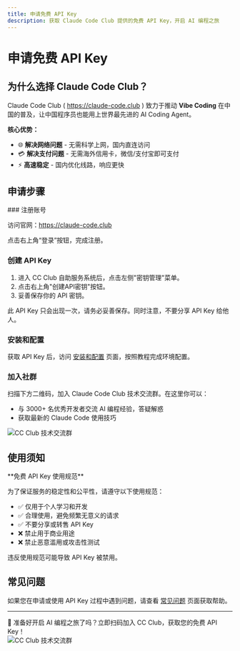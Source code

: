 ```yaml
---
title: 申请免费 API Key
description: 获取 Claude Code Club 提供的免费 API Key，开启 AI 编程之旅
---
```




# 申请免费 API Key

## 为什么选择 Claude Code Club？

Claude Code Club ( https://claude-code.club ) 致力于推动 **Vibe Coding** 在中国的普及，让中国程序员也能用上世界最先进的 AI Coding Agent。

**核心优势：**

- 🌐 **解决网络问题** - 无需科学上网，国内直连访问
- 💳 **解决支付问题** - 无需海外信用卡，微信/支付宝即可支付
- ⚡ **高速稳定** - 国内优化线路，响应更快


## 申请步骤

<Steps>
### 注册账号

访问官网：https://claude-code.club

点击右上角“登录”按钮，完成注册。

### 创建 API Key

1. 进入 CC Club 自助服务系统后，点击左侧"密钥管理"菜单。
2. 点击右上角"创建API密钥"按钮。
3. 妥善保存你的 API 密钥。

<Callout type="info">
此 API Key 只会出现一次，请务必妥善保存。同时注意，不要分享 API Key 给他人。
</Callout>

### 安装和配置

获取 API Key 后，访问 [安装和配置](/getting-started/installation) 页面，按照教程完成环境配置。

<Cards>
  <Cards.Card
    icon="📚"
    title="安装和配置"
    href="/getting-started/installation"
  />
</Cards>

### 加入社群

扫描下方二维码，加入 Claude Code Club 技术交流群。在这里你可以：
- 与 3000+ 名优秀开发者交流 AI 编程经验，答疑解惑
- 获取最新的 Claude Code 使用技巧

<div style={{ display: 'flex', justifyContent: 'top', margin: '2rem 0' }}>
  <Image src="/images/cc-club-group-qrcode.png" alt="CC Club 技术交流群" width={300} height={300} />
</div>

</Steps>

## 使用须知

<Callout type="warning">
**免费 API Key 使用规范**

为了保证服务的稳定性和公平性，请遵守以下使用规范：

- ✅ 仅用于个人学习和开发
- ✅ 合理使用，避免频繁无意义的请求
- ✅ 不要分享或转售 API Key
- ❌ 禁止用于商业用途
- ❌ 禁止恶意滥用或攻击性测试

违反使用规范可能导致 API Key 被禁用。
</Callout>

## 常见问题

如果您在申请或使用 API Key 过程中遇到问题，请查看 [常见问题](/getting-started/faq) 页面获取帮助。


---

<Callout type="success">
🎉 准备好开启 AI 编程之旅了吗？立即扫码加入 CC Club，获取您的免费 API Key！
  <div style={{ display: 'flex', justifyContent: 'center', margin: '1rem 0'}}>
    <Image src="/images/cc-club-group-qrcode.png" alt="CC Club 技术交流群" width={300} height={300} />
  </div>
</Callout>
